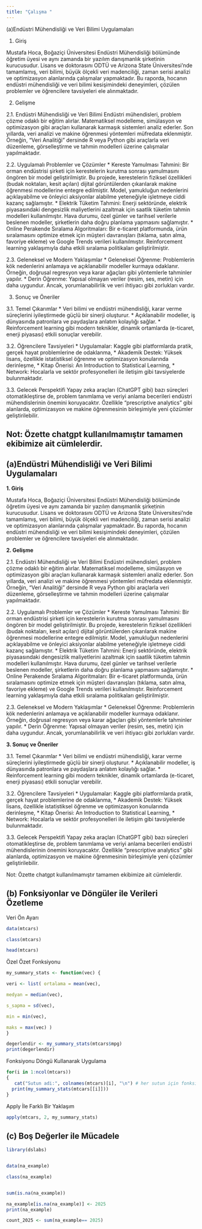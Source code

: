 ```yaml
---
title: "Çalışma "
---
```


(a)Endüstri Mühendisliği ve Veri Bilimi Uygulamaları

1. Giriş

Mustafa Hoca, Boğaziçi Üniversitesi Endüstri Mühendisliği bölümünde öğretim üyesi ve aynı zamanda bir yazılım danışmanlık şirketinin kurucusudur. Lisans ve doktorasını ODTÜ ve Arizona State Üniversitesi'nde tamamlamış, veri bilimi, büyük ölçekli veri madenciliği, zaman serisi analizi ve optimizasyon alanlarında çalışmalar yapmaktadır. Bu raporda, hocanın endüstri mühendisliği ve veri bilimi kesişimindeki deneyimleri, çözülen problemler ve öğrencilere tavsiyeleri ele alınmaktadır.

2. Gelişme

2.1. Endüstri Mühendisliği ve Veri Bilimi Endüstri mühendisleri, problem çözme odaklı bir eğitim alırlar. Matematiksel modelleme, simülasyon ve optimizasyon gibi araçları kullanarak karmaşık sistemleri analiz ederler. Son yıllarda, veri analizi ve makine öğrenmesi yöntemleri müfredata eklenmiştir. Örneğin, "Veri Analitiği" dersinde R veya Python gibi araçlarla veri düzenleme, görselleştirme ve tahmin modelleri üzerine çalışmalar yapılmaktadır.

2.2. Uygulamalı Problemler ve Çözümler * Kereste Yamulması Tahmini: Bir orman endüstrisi şirketi için kerestelerin kurutma sonrası yamulmasını öngören bir model geliştirilmiştir. Bu projede, kerestelerin fiziksel özellikleri (budak noktaları, kesit açıları) dijital görüntülerden çıkarılarak makine öğrenmesi modellerine entegre edilmiştir. Model, yamukluğun nedenlerini açıklayabilme ve önleyici aksiyonlar alabilme yeteneğiyle işletmeye ciddi kazanç sağlamıştır. * Elektrik Tüketim Tahmini: Enerji sektöründe, elektrik piyasasındaki dengesizlik maliyetlerini azaltmak için saatlik tüketim tahmin modelleri kullanılmıştır. Hava durumu, özel günler ve tarihsel verilerle beslenen modeller, şirketlerin daha doğru planlama yapmasını sağlamıştır. * Online Perakende Sıralama Algoritmaları: Bir e-ticaret platformunda, ürün sıralamasını optimize etmek için müşteri davranışları (tıklama, satın alma, favoriye ekleme) ve Google Trends verileri kullanılmıştır. Reinforcement learning yaklaşımıyla daha etkili sıralama politikaları geliştirilmiştir.

2.3. Geleneksel ve Modern Yaklaşımlar * Geleneksel Öğrenme: Problemlerin kök nedenlerini anlamaya ve açıklanabilir modeller kurmaya odaklanır. Örneğin, doğrusal regresyon veya karar ağaçları gibi yöntemlerle tahminler yapılır. * Derin Öğrenme: Yapısal olmayan veriler (resim, ses, metin) için daha uygundur. Ancak, yorumlanabilirlik ve veri ihtiyacı gibi zorlukları vardır.

3. Sonuç ve Öneriler

3.1. Temel Çıkarımlar * Veri bilimi ve endüstri mühendisliği, karar verme süreçlerini iyileştirmede güçlü bir sinerji oluşturur. * Açıklanabilir modeller, iş dünyasında patronlara ve paydaşlara anlatım kolaylığı sağlar. * Reinforcement learning gibi modern teknikler, dinamik ortamlarda (e-ticaret, enerji piyasası) etkili sonuçlar verebilir.

3.2. Öğrencilere Tavsiyeleri * Uygulamalar: Kaggle gibi platformlarda pratik, gerçek hayat problemlerine de odaklanma, * Akademik Destek: Yüksek lisans, özellikle istatistiksel öğrenme ve optimizasyon konularında derinleşme, * Kitap Önerisi: An Introduction to Statistical Learning, * Network: Hocalarla ve sektör profesyonelleri ile iletişim gibi tavsiyelerde bulunmaktadır.

3.3. Gelecek Perspektifi Yapay zeka araçları (ChatGPT gibi) bazı süreçleri otomatikleştirse de, problem tanımlama ve veriyi anlama becerileri endüstri mühendislerinin önemini koruyacaktır. Özellikle "prescriptive analytics" gibi alanlarda, optimizasyon ve makine öğrenmesinin birleşimiyle yeni çözümler geliştirilebilir.

Not: Özette chatgpt kullanılmamıştır tamamen ekibimize ait cümlelerdir.
---

## (a)Endüstri Mühendisliği ve Veri Bilimi Uygulamaları

**1. Giriş**

Mustafa Hoca, Boğaziçi Üniversitesi Endüstri Mühendisliği bölümünde öğretim üyesi ve aynı zamanda bir yazılım danışmanlık şirketinin kurucusudur. Lisans ve doktorasını ODTÜ ve Arizona State Üniversitesi'nde tamamlamış, veri bilimi, büyük ölçekli veri madenciliği, zaman serisi analizi ve optimizasyon alanlarında çalışmalar yapmaktadır. Bu raporda, hocanın endüstri mühendisliği ve veri bilimi kesişimindeki deneyimleri, çözülen problemler ve öğrencilere tavsiyeleri ele alınmaktadır.

**2. Gelişme**

2.1. Endüstri Mühendisliği ve Veri Bilimi Endüstri mühendisleri, problem çözme odaklı bir eğitim alırlar. Matematiksel modelleme, simülasyon ve optimizasyon gibi araçları kullanarak karmaşık sistemleri analiz ederler. Son yıllarda, veri analizi ve makine öğrenmesi yöntemleri müfredata eklenmiştir. Örneğin, "Veri Analitiği" dersinde R veya Python gibi araçlarla veri düzenleme, görselleştirme ve tahmin modelleri üzerine çalışmalar yapılmaktadır.

2.2. Uygulamalı Problemler ve Çözümler \* Kereste Yamulması Tahmini: Bir orman endüstrisi şirketi için kerestelerin kurutma sonrası yamulmasını öngören bir model geliştirilmiştir. Bu projede, kerestelerin fiziksel özellikleri (budak noktaları, kesit açıları) dijital görüntülerden çıkarılarak makine öğrenmesi modellerine entegre edilmiştir. Model, yamukluğun nedenlerini açıklayabilme ve önleyici aksiyonlar alabilme yeteneğiyle işletmeye ciddi kazanç sağlamıştır. \* Elektrik Tüketim Tahmini: Enerji sektöründe, elektrik piyasasındaki dengesizlik maliyetlerini azaltmak için saatlik tüketim tahmin modelleri kullanılmıştır. Hava durumu, özel günler ve tarihsel verilerle beslenen modeller, şirketlerin daha doğru planlama yapmasını sağlamıştır. \* Online Perakende Sıralama Algoritmaları: Bir e-ticaret platformunda, ürün sıralamasını optimize etmek için müşteri davranışları (tıklama, satın alma, favoriye ekleme) ve Google Trends verileri kullanılmıştır. Reinforcement learning yaklaşımıyla daha etkili sıralama politikaları geliştirilmiştir.

2.3. Geleneksel ve Modern Yaklaşımlar \* Geleneksel Öğrenme: Problemlerin kök nedenlerini anlamaya ve açıklanabilir modeller kurmaya odaklanır. Örneğin, doğrusal regresyon veya karar ağaçları gibi yöntemlerle tahminler yapılır. \* Derin Öğrenme: Yapısal olmayan veriler (resim, ses, metin) için daha uygundur. Ancak, yorumlanabilirlik ve veri ihtiyacı gibi zorlukları vardır.

**3. Sonuç ve Öneriler**

3.1. Temel Çıkarımlar \* Veri bilimi ve endüstri mühendisliği, karar verme süreçlerini iyileştirmede güçlü bir sinerji oluşturur. \* Açıklanabilir modeller, iş dünyasında patronlara ve paydaşlara anlatım kolaylığı sağlar. \* Reinforcement learning gibi modern teknikler, dinamik ortamlarda (e-ticaret, enerji piyasası) etkili sonuçlar verebilir.

3.2. Öğrencilere Tavsiyeleri \* Uygulamalar: Kaggle gibi platformlarda pratik, gerçek hayat problemlerine de odaklanma, \* Akademik Destek: Yüksek lisans, özellikle istatistiksel öğrenme ve optimizasyon konularında derinleşme, \* Kitap Önerisi: An Introduction to Statistical Learning, \* Network: Hocalarla ve sektör profesyonelleri ile iletişim gibi tavsiyelerde bulunmaktadır.

3.3. Gelecek Perspektifi Yapay zeka araçları (ChatGPT gibi) bazı süreçleri otomatikleştirse de, problem tanımlama ve veriyi anlama becerileri endüstri mühendislerinin önemini koruyacaktır. Özellikle "prescriptive analytics" gibi alanlarda, optimizasyon ve makine öğrenmesinin birleşimiyle yeni çözümler geliştirilebilir.

Not: Özette chatgpt kullanılmamıştır tamamen ekibimize ait cümlelerdir.

## (b) Fonksiyonlar ve Döngüler ile Verileri Özetleme

Veri Ön Ayarı

```r

data(mtcars)

class(mtcars)

head(mtcars)
```

Özel Özet Fonksiyonu

```r
my_summary_stats <- function(vec) {

veri <- list( ortalama = mean(vec),

medyan = median(vec),

s_sapma = sd(vec),

min = min(vec),

maks = max(vec) )
} 

degerlendir <- my_summary_stats(mtcars$mpg) 
print(degerlendir)
```

Fonksiyonu Döngü Kullanarak Uygulama

```r
for(i in 1:ncol(mtcars))
{
   cat("Sutun adi:", colnames(mtcars)[i], "\n") # her sutun için fonksiyonu çağırarak özet verileri sıralar 
  print(my_summary_stats(mtcars[[i]])) 
}
```

Apply İle Farklı Bir Yaklaşım

```r
apply(mtcars, 2, my_summary_stats)
```

## (c) Boş Değerler ile Mücadele

```r

library(dslabs)


data(na_example)

class(na_example)


sum(is.na(na_example))

na_example[is.na(na_example)] <- 2025
print(na_example)

count_2025 <- sum(na_example== 2025)

```
